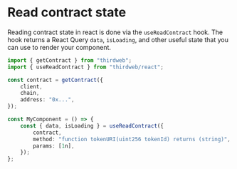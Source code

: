 # Read contract state

Reading contract state in react is done via the `useReadContract` hook. The hook returns a React Query `data`, `isLoading`, and other useful state that you can use to render your component.

```ts
import { getContract } from "thirdweb";
import { useReadContract } from "thirdweb/react";

const contract = getContract({
	client,
	chain,
	address: "0x...",
});

const MyComponent = () => {
	const { data, isLoading } = useReadContract({
		contract,
		method: "function tokenURI(uint256 tokenId) returns (string)",
		params: [1n],
	});
};
```

